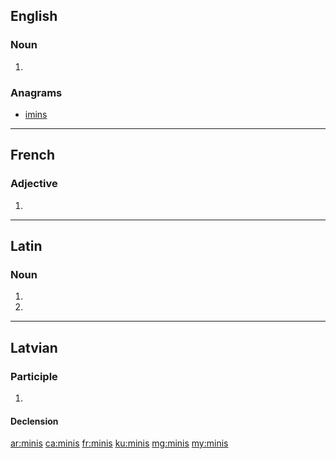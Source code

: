==English==

===Noun===
{{head|en|plural}}

# {{plural of|mini|lang=en}}

===Anagrams===
* [[imins#English|imins]]

----

==French==

===Adjective===
{{fr-adj-form}}

# {{masculine plural of|mini|lang=fr}}

----

==Latin==

===Noun===
{{la-noun-form|minīs}}

# {{inflection of|mina||dat|p|lang=la}}
# {{inflection of|mina||abl|p|lang=la}}

----

==Latvian==

===Participle===
{{lv-part|darīj|is}}

# {{lv-participle of|mīt|pst|act}}

====Declension====
{{lv-decl-part|min|is|extrawidth=-100}}

[[ar:minis]]
[[ca:minis]]
[[fr:minis]]
[[ku:minis]]
[[mg:minis]]
[[my:minis]]
